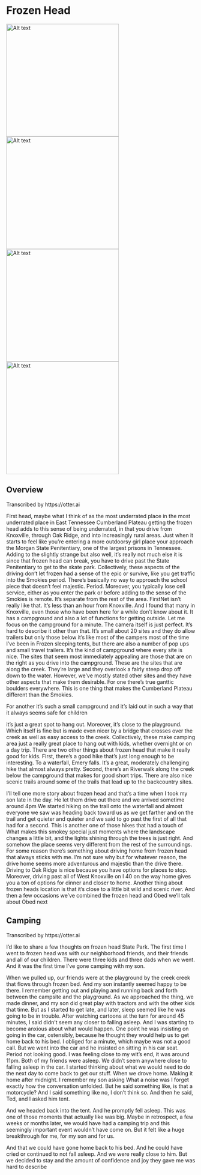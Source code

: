 # Frozen Head

<img title="a title" alt="Alt text" src="img/frozen-head-amphi.jpeg" width = "300">
<img title="a title" alt="Alt text" src="img/frozen-head-falls.jpeg" width = "300">
<img title="a title" alt="Alt text" src="img/frozen-head-rock.jpeg" width = "300">
<img title="a title" alt="Alt text" src="img/frozen-head-fire-toons.jpeg" width = "300">

## Overview

Transcribed by https://otter.ai

First head, maybe what I think of as the most underrated place in the most underrated place in East Tennessee Cumberland Plateau getting the frozen head adds to this sense of being underrated, in that you drive from Knoxville, through Oak Ridge, and into increasingly rural areas. Just when it starts to feel like you're entering a more outdoorsy girl place your approach the Morgan State Penitentiary, one of the largest prisons in Tennessee. Adding to the slightly strange but also well, it's really not much else it is since that frozen head can break, you have to drive past the State Penitentiary to get to the skate park. Collectively, these aspects of the driving don't let frozen had a sense of the epic or survive, like you get traffic into the Smokies period. There's basically no way to approach the school piece that doesn't feel majestic. Period. Moreover, you typically lose cell service, either as you enter the park or before adding to the sense of the Smokies is remote. It's separate from the rest of the area. FirstNet isn't really like that. It's less than an hour from Knoxville. And I found that many in Knoxville, even those who have been here for a while don't know about it. It has a campground and also a lot of functions for getting outside. Let me focus on the campground for a minute. The camera itself is just perfect. It's hard to describe it other than that. It's small about 20 sites and they do allow trailers but only those below it's like most of the campers most of the time I've been in Frozen sleeping tents, but there are also a number of pop ups and small travel trailers. It's the kind of campground where every site is nice. The sites that seem most immediately appealing are those that are on the right as you drive into the campground. These are the sites that are along the creek. They're large and they overlook a fairly steep drop off down to the water. However, we've mostly stated other sites and they have other aspects that make them desirable. For one there's true ganttic boulders everywhere. This is one thing that makes the Cumberland Plateau different than the Smokies.

For another it's such a small campground and it's laid out in such a way that it always seems safe for children

it's just a great spot to hang out. Moreover, it's close to the playground. Which itself is fine but is made even nicer by a bridge that crosses over the creek as well as easy access to the creek. Collectively, these make camping area just a really great place to hang out with kids, whether overnight or on a day trip. There are two other things about frozen head that make it really good for kids. First, there's a good hike that's just long enough to be interesting. To a waterfall, Emery falls. It's a great, moderately challenging hike that almost always pretty. Second, there's an Riverwalk along the creek below the campground that makes for good short trips. There are also nice scenic trails around some of the trails that lead up to the backcountry sites.

I'll tell one more story about frozen head and that's a time when I took my son late in the day. He let them drive out there and we arrived sometime around 4pm We started hiking on the trail onto the waterfall and almost everyone we saw was heading back toward us as we get farther and on the trail and get quieter and quieter and we said to go past the first of all that had for a second. This is another one of those hikes that had a touch of What makes this smokey special just moments where the landscape changes a little bit, and the lights shining through the trees is just right. And somehow the place seems very different from the rest of the surroundings. For some reason there's something about driving home from frozen head that always sticks with me. I'm not sure why but for whatever reason, the drive home seems more adventurous and majestic than the drive there. Driving to Oak Ridge is nice because you have options for places to stop. Moreover, driving past all of West Knoxville on I 40 on the way home gives you a ton of options for dinner and closer to home. Another thing about frozen heads location is that it's close to a little bit wild and scenic river. And then a few occasions we've combined the frozen head and Obed we'll talk about Obed next

## Camping

Transcribed by https://otter.ai

I'd like to share a few thoughts on frozen head State Park. The first time I went to frozen head was with our neighborhood friends, and their friends and all of our children. There were three kids and three dads when we went. And it was the first time I've gone camping with my son.

When we pulled up, our friends were at the playground by the creek creek that flows through frozen bed. And my son instantly seemed happy to be there. I remember getting out and playing and running back and forth between the campsite and the playground. As we approached the thing, we made dinner, and my son did great play with tractors and with the other kids that time. But as I started to get late, and later, sleep seemed like he was going to be in trouble. After watching cartoons at the turn for around 45 minutes, I said didn't seem any closer to falling asleep. And I was starting to become anxious about what would happen. One point he was insisting on going in the car, ostensibly, because he thought they would help us to get home back to his bed. I obliged for a minute, which maybe was not a good call. But we went into the car and he insisted on sitting in his car seat. Period not looking good. I was feeling close to my wit's end, it was around 11pm. Both of my friends were asleep. We didn't seem anywhere close to falling asleep in the car. I started thinking about what we would need to do the next day to come back to get our stuff. When we drove home. Making it home after midnight. I remember my son asking What a noise was I forget exactly how the conversation unfolded. But he said something like, is that a motorcycle? And I said something like no, I don't think so. And then he said, Ted, and I asked him tent.

And we headed back into the tent. And he promptly fell asleep. This was one of those moments that actually like was big. Maybe in retrospect, a few weeks or months later, we would have had a camping trip and this seemingly important event wouldn't have come on. But it felt like a huge breakthrough for me, for my son and for us.

And that we could have gone home back to his bed. And he could have cried or continued to not fall asleep. And we were really close to him. But we decided to stay and the amount of confidence and joy they gave me was hard to describe
